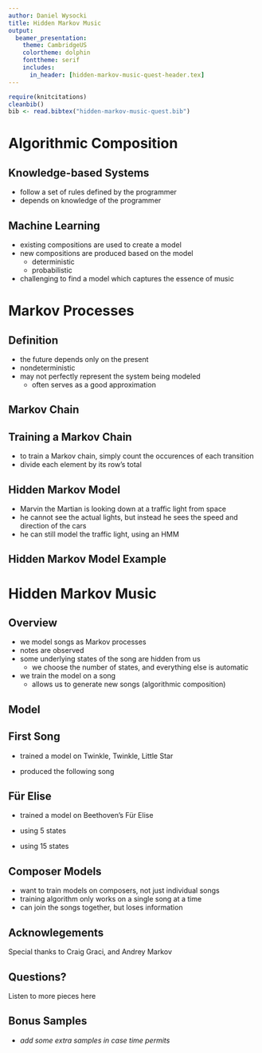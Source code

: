 ```yaml
---
author: Daniel Wysocki
title: Hidden Markov Music
output:
  beamer_presentation:
    theme: CambridgeUS
    colortheme: dolphin
    fonttheme: serif
    includes:
      in_header: [hidden-markov-music-quest-header.tex]
---
```


```r
require(knitcitations)
cleanbib()
bib <- read.bibtex("hidden-markov-music-quest.bib")
```

# Algorithmic Composition

## Knowledge-based Systems

- follow a set of rules defined by the programmer
- depends on knowledge of the programmer

## Machine Learning

- existing compositions are used to create a model
- new compositions are produced based on the model
    - deterministic
    - probabilistic
- challenging to find a model which captures the essence of music


# Markov Processes

## Definition

- the future depends only on the present
- nondeterministic
- may not perfectly represent the system being modeled
    - often serves as a good approximation

## Markov Chain

\begin{figure}
\centering
\markovchain
\end{figure}

## Training a Markov Chain

- to train a Markov chain, simply count the occurences of each transition
- divide each element by its row's total

\begin{figure}
\begin{tabular}{r||c|c|c}
& G & Y & R
\\\hline\hline
G & 45 & 5 & 0
\\\hline
Y & 0 & 25 & 25
\\\hline
R & 30 & 0 & 20
\end{tabular}
$\Rightarrow$
\begin{tabular}{r||c|c|c}
& G & Y & R
\\\hline\hline
G & 0.9 & 0.1 & 0
\\\hline
Y & 0 & 0.5 & 0.5
\\\hline
R & 0.6 & 0 & 0.4
\end{tabular}
\end{figure}


## Hidden Markov Model

- Marvin the Martian is looking down at a traffic light from space
- he cannot see the actual lights, but instead he sees the speed and direction
  of the cars
- he can still model the traffic light, using an HMM


## Hidden Markov Model Example

\begin{figure}
\centering
\hiddenmarkovmodel
\end{figure}


# Hidden Markov Music

## Overview

- we model songs as Markov processes
- notes are observed
- some underlying states of the song are hidden from us
    - we choose the number of states, and everything else is automatic
- we train the model on a song
    - allows us to generate new songs (algorithmic composition)


## Model

\begin{figure}
\centering
\hiddenmarkovmusic
\end{figure}

## First Song

- trained a model on Twinkle, Twinkle, Little Star

\includemedia[
  addresource=twinkle.mp3,
  flashvars={
    source=twinkle.mp3
   &autoPlay=true
  }
]{\fbox{Play}}{APlayer.swf}

- produced the following song

\includemedia[
  addresource=first-song.mp3,
  flashvars={
    source=first-song.mp3
   &autoPlay=true
  }
]{\fbox{Play}}{APlayer.swf}



## Für Elise

- trained a model on Beethoven's Für Elise

- using 5 states

- using 15 states

## Composer Models

- want to train models on composers, not just individual songs
- training algorithm only works on a single song at a time
- can join the songs together, but loses information


## Acknowlegements

Special thanks to Craig Graci, and Andrey Markov


## Questions?

Listen to more pieces here
\begin{figure}[b]
  \centering
  \includegraphics[width=0.35\textwidth]{img/qr-music}

  \href{https://dwysocki.github.io/csc466/music.html}
       {https://dwysocki.github.io/csc466/music.html}
\end{figure}

## Bonus Samples

- *add some extra samples in case time permits*
